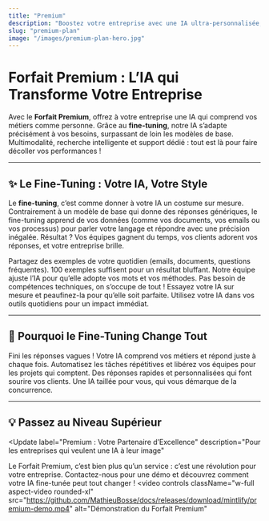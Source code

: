 ```yaml
---
title: "Premium"
description: "Boostez votre entreprise avec une IA ultra-personnalisée, multimodale et performante"
slug: "premium-plan"
image: "/images/premium-plan-hero.jpg"
---
```


# Forfait Premium : L’IA qui Transforme Votre Entreprise

Avec le **Forfait Premium**, offrez à votre entreprise une IA qui comprend vos métiers comme personne. Grâce au **fine-tuning**, notre IA s’adapte précisément à vos besoins, surpassant de loin les modèles de base. Multimodalité, recherche intelligente et support dédié : tout est là pour faire décoller vos performances !

---

## ✨ Le Fine-Tuning : Votre IA, Votre Style

Le **fine-tuning**, c’est comme donner à votre IA un costume sur mesure. Contrairement à un modèle de base qui donne des réponses génériques, le fine-tuning apprend de vos données (comme vos documents, vos emails ou vos processus) pour parler votre langage et répondre avec une précision inégalée. Résultat ? Vos équipes gagnent du temps, vos clients adorent vos réponses, et votre entreprise brille.

<Steps>
  <Step title="Rassemblez vos données">
    Partagez des exemples de votre quotidien (emails, documents, questions fréquentes).
    <Check>100 exemples suffisent pour un résultat bluffant.</Check>
  </Step>
  <Step title="Personnalisez votre IA">
    Notre équipe ajuste l’IA pour qu’elle adopte vos mots et vos méthodes.
    <Warning>Pas besoin de compétences techniques, on s’occupe de tout !</Warning>
  </Step>
  <Step title="Testez la magie">
    Essayez votre IA sur mesure et peaufinez-la pour qu’elle soit parfaite.
  </Step>
  <Step title="Intégrez et brillez">
    Utilisez votre IA dans vos outils quotidiens pour un impact immédiat.
  </Step>
</Steps>

---

## 🚀 Pourquoi le Fine-Tuning Change Tout

<CardGroup cols={2}>
  <Card title="Réponses ultra-précises" icon="target">
    Fini les réponses vagues ! Votre IA comprend vos métiers et répond juste à chaque fois.
  </Card>
  <Card title="Gain de temps énorme" icon="clock">
    Automatisez les tâches répétitives et libérez vos équipes pour les projets qui comptent.
  </Card>
  <Card title="Clients conquis" icon="smile">
    Des réponses rapides et personnalisées qui font sourire vos clients.
  </Card>
  <Card title="Avantage concurrentiel" icon="rocket">
    Une IA taillée pour vous, qui vous démarque de la concurrence.
  </Card>
</CardGroup>

---

## 💡 Passez au Niveau Supérieur

<Update
  label="Premium : Votre Partenaire d’Excellence"
  description="Pour les entreprises qui veulent une IA à leur image"
>
  Le Forfait Premium, c’est bien plus qu’un service : c’est une révolution pour votre entreprise.
  Contactez-nous pour une démo et découvrez comment votre IA fine-tunée peut tout changer !
  <video
    controls
    className="w-full aspect-video rounded-xl"
    src="https://github.com/MathieuBosse/docs/releases/download/mintlify/premium-demo.mp4"
    alt="Démonstration du Forfait Premium"
  ></video>
</Update>
